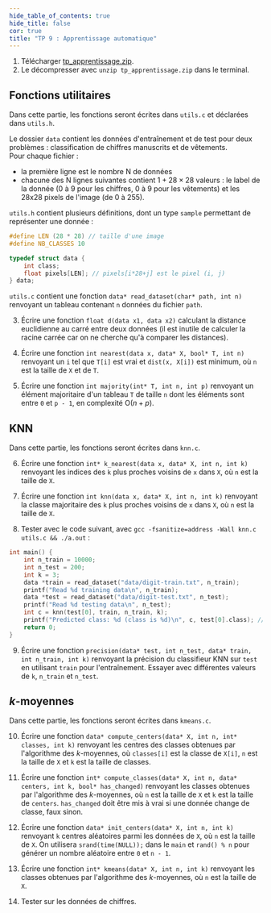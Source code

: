 ```yaml
---
hide_table_of_contents: true
hide_title: false
cor: true
title: "TP 9 : Apprentissage automatique"
---
```



1. Télécharger [tp_apprentissage.zip](tp_apprentissage.zip).  
2. Le décompresser avec `unzip tp_apprentissage.zip` dans le terminal.  

## Fonctions utilitaires

Dans cette partie, les fonctions seront écrites dans `utils.c` et déclarées dans `utils.h`.

Le dossier `data` contient les données d'entraînement et de test pour deux problèmes : classification de chiffres manuscrits et de vêtements.  
Pour chaque fichier :
- la première ligne est le nombre N de données
- chacune des N lignes suivantes contient $1 + 28\times 28$ valeurs : le label de la donnée (0 à 9 pour les chiffres, 0 à 9 pour les vêtements) et les 28x28 pixels de l'image (de 0 à 255).

`utils.h` contient plusieurs définitions, dont un type `sample` permettant de représenter une donnée :
```c
#define LEN (28 * 28) // taille d'une image
#define NB_CLASSES 10

typedef struct data {
    int class;
    float pixels[LEN]; // pixels[i*28+j] est le pixel (i, j)
} data;
```

`utils.c` contient une fonction `data* read_dataset(char* path, int n)` renvoyant un tableau contenant `n` données du fichier `path`.  

3. Écrire une fonction `float d(data x1, data x2)` calculant la distance euclidienne au carré entre deux données (il est inutile de calculer la racine carrée car on ne cherche qu'à comparer les distances).

4. Écrire une fonction `int nearest(data x, data* X, bool* T, int n)` renvoyant un `i` tel que `T[i]` est vrai et `dist(x, X[i])` est minimum, où `n` est la taille de `X` et de `T`.

5. Écrire une fonction `int majority(int* T, int n, int p)` renvoyant un élément majoritaire d'un tableau `T` de taille `n` dont les éléments sont entre `0` et `p - 1`, en complexité O($n + p$).

## KNN

Dans cette partie, les fonctions seront écrites dans `knn.c`.

6. Écrire une fonction `int* k_nearest(data x, data* X, int n, int k)` renvoyant les indices des `k` plus proches voisins de `x` dans `X`, où `n` est la taille de `X`.

7. Écrire une fonction `int knn(data x, data* X, int n, int k)` renvoyant la classe majoritaire des `k` plus proches voisins de `x` dans `X`, où `n` est la taille de `X`.

8. Tester avec le code suivant, avec `gcc -fsanitize=address -Wall knn.c utils.c && ./a.out` :
```c
int main() {
    int n_train = 10000;
    int n_test = 200;
    int k = 3;
    data *train = read_dataset("data/digit-train.txt", n_train);
    printf("Read %d training data\n", n_train);
    data *test = read_dataset("data/digit-test.txt", n_test);
    printf("Read %d testing data\n", n_test);
    int c = knn(test[0], train, n_train, k);
    printf("Predicted class: %d (class is %d)\n", c, test[0].class); // doit afficher 7
    return 0;
}
```

9. Écrire une fonction `precision(data* test, int n_test, data* train, int n_train, int k)` renvoyant la précision du classifieur KNN sur `test` en utilisant `train` pour l'entraînement. Essayer avec différentes valeurs de `k`, `n_train` et `n_test`.

## $k$-moyennes

Dans cette partie, les fonctions seront écrites dans `kmeans.c`.

10. Écrire une fonction `data* compute_centers(data* X, int n, int* classes, int k)` renvoyant les centres des classes obtenues par l'algorithme des $k$-moyennes, où `classes[i]` est la classe de `X[i]`, `n` est la taille de `X` et `k` est la taille de classes.

11. Écrire une fonction `int* compute_classes(data* X, int n, data* centers, int k, bool* has_changed)` renvoyant les classes obtenues par l'algorithme des $k$-moyennes, où `n` est la taille de `X` et `k` est la taille de `centers`. `has_changed` doit être mis à vrai si une donnée change de classe, faux sinon.

12. Écrire une fonction `data* init_centers(data* X, int n, int k)` renvoyant `k` centres aléatoires parmi les données de `X`, où `n` est la taille de `X`. On utilisera `srand(time(NULL));` dans le `main` et `rand() % n` pour générer un nombre aléatoire entre `0` et `n - 1`.

13. Écrire une fonction `int* kmeans(data* X, int n, int k)` renvoyant les classes obtenues par l'algorithme des $k$-moyennes, où `n` est la taille de `X`.

14. Tester sur les données de chiffres.
